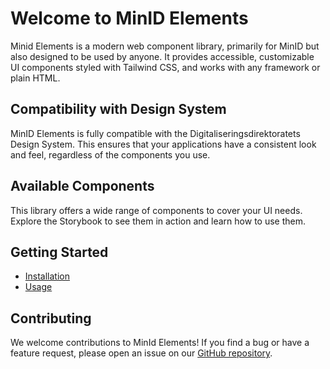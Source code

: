 
<Meta title="About" />

# Welcome to MinID Elements

Minid Elements is a modern web component library, primarily for MinID but also designed to be used by anyone. It provides accessible, customizable UI components styled with Tailwind CSS, and works with any framework or plain HTML.

## Compatibility with Design System

MinID Elements is fully compatible with the Digitaliseringsdirektoratets Design System. This ensures that your applications have a consistent look and feel, regardless of the components you use.

## Available Components

This library offers a wide range of components to cover your UI needs. Explore the Storybook to see them in action and learn how to use them.

## Getting Started

- [Installation](?path=/docs/installation--docs)
- [Usage](?path=/docs/usage--docs)

## Contributing

We welcome contributions to MinId Elements! If you find a bug or have a feature request, please open an issue on our [GitHub repository](https://github.com/felleslosninger/minid-web-components/issues).
